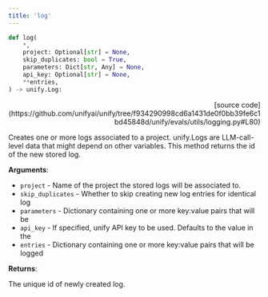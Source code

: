 ```yaml
---
title: 'log'
---
```


```python
def log(
    *,
    project: Optional[str] = None,
    skip_duplicates: bool = True,
    parameters: Dict[str, Any] = None,
    api_key: Optional[str] = None,
    **entries,
) -> unify.Log:
```

<p align="right">[source code](https://github.com/unifyai/unify/tree/f934290998cd6a1431de0f0bb39fe6c1bd45848d/unify/evals/utils/logging.py#L80)</p>

Creates one or more logs associated to a project. unify.Logs are LLM-call-level data
that might depend on other variables. This method returns the id of the new
stored log.

**Arguments**:

- `project` - Name of the project the stored logs will be associated to.
- `skip_duplicates` - Whether to skip creating new log entries for identical log
- `parameters` - Dictionary containing one or more key:value pairs that will be
- `api_key` - If specified, unify API key to be used. Defaults to the value in the
- `entries` - Dictionary containing one or more key:value pairs that will be logged



**Returns**:

The unique id of newly created log.